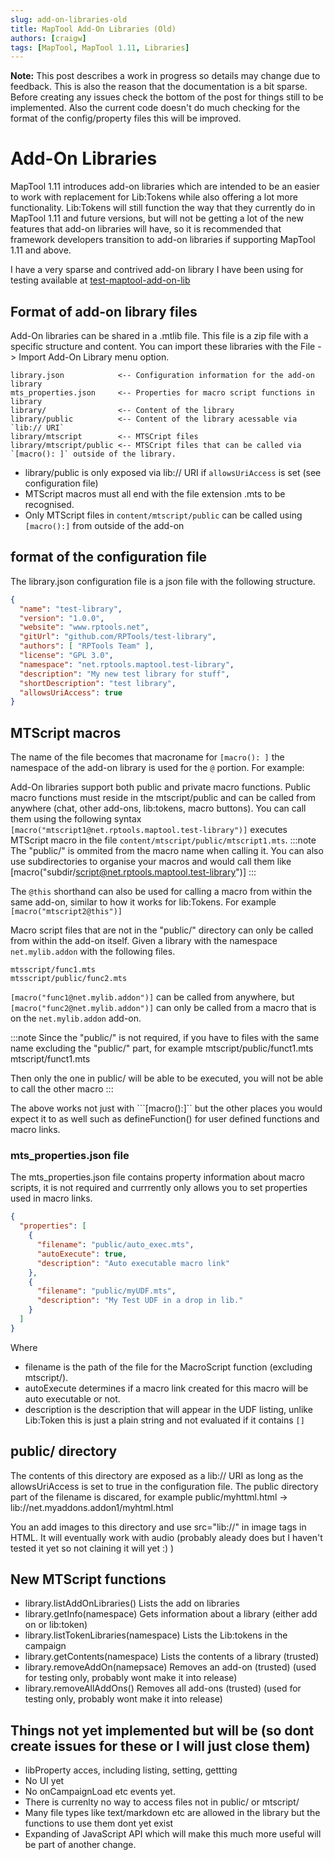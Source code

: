 ```yaml
---
slug: add-on-libraries-old
title: MapTool Add-On Libraries (Old)
authors: [craigw]
tags: [MapTool, MapTool 1.11, Libraries]
---
```


**Note:** This post describes a work in progress so details may change due to feedback. This is also
the reason that the documentation is a bit sparse. Before creating any issues check the bottom of the 
post for things still to be implemented. Also the current code doesn't do much checking for the format
of the config/property files this will be improved.


# Add-On Libraries
MapTool 1.11 introduces add-on libraries which are intended to be an easier
to work with replacement for Lib:Tokens while also offering a lot more functionality.
Lib:Tokens will still function the way that they currently do in MapTool 1.11 and future 
versions, but will not be getting a lot of the new features that add-on libraries will have,
so it is recommended that framework developers transition to add-on libraries if supporting 
MapTool 1.11 and above.

I have a very sparse and contrived add-on library I have been using for testing available at
[test-maptool-add-on-lib](https://github.com/cwisniew/test-maptool-add-on-lib)


## Format of add-on library files
Add-On libraries can be shared in a .mtlib file. This file is a zip file with a specific
structure and content. You can import these libraries with the File -> Import Add-On Library menu option.

```
library.json            <-- Configuration information for the add-on library
mts_properties.json     <-- Properties for macro script functions in library
library/                <-- Content of the library
library/public          <-- Content of the library acessable via `lib:// URI`
library/mtscript        <-- MTSCript files
library/mtscript/public <-- MTSCript files that can be called via `[macro(): ]` outside of the library.
```

* library/public is only exposed via lib:// URI if `allowsUriAccess` is set (see configuration file)
* MTScript macros must all end with the file extension .mts to be recognised.
* Only MTScript files in `content/mtscript/public` can be called using `[macro():]` from outside of the add-on

## format of the configuration file
The library.json configuration file is a json file with the following structure.
```json
{
  "name": "test-library",
  "version": "1.0.0",
  "website": "www.rptools.net",
  "gitUrl": "github.com/RPTools/test-library",
  "authors": [ "RPTools Team" ],
  "license": "GPL 3.0",
  "namespace": "net.rptools.maptool.test-library",
  "description": "My new test library for stuff",
  "shortDescription": "test library",
  "allowsUriAccess": true
}
```



## MTScript macros
The name of the file becomes that macroname for `[macro(): ]` the namespace of the add-on library
is used for the `@` portion.  For example:

Add-On libraries support both public and private macro functions. Public macro functions must 
reside in the mtscript/public and can be called from anywhere (chat, other add-ons, lib:tokens, macro buttons).
You can call them using the following syntax
`[macro("mtscript1@net.rptools.maptool.test-library")]` executes MTScript macro in the file 
`content/mtscript/public/mtscript1.mts`.
:::note
The "public/" is ommited from the macro name when calling it.
You can also use subdirectories to organise your macros and would call them like 
[macro("subdir/script@net.rptools.maptool.test-library")]
:::

The `@this` shorthand can also be used for calling a macro from within the same add-on, similar to how it works
for lib:Tokens. For example
```[macro("mtscript2@this")]```


Macro script files that are not in the "public/" directory can only be called from within the add-on itself.
Given a library with the namespace ```net.mylib.addon``` with the following files.
```
mtsscript/func1.mts
mtsscript/public/func2.mts
```

```[macro("func1@net.mylib.addon")]``` can be called from anywhere, but ```[macro("func2@net.mylib.addon")]```
can only be called from a macro that is on the ```net.mylib.addon``` add-on.

:::note 
Since the "public/" is not required, if you have to files with the same name excluding the "public/" part, for example
mtscript/public/funct1.mts
mtscript/funct1.mts

Then only the one in public/ will be able to be executed, you will not be able to call the other macro
:::


The above works not just with ```[macro():]``  but the other places you would expect it to as well such as 
defineFunction() for user defined functions and macro links.

### mts_properties.json file
The mts_properties.json file contains property information about macro scripts, it is not required and currrently
only allows you to set properties used in macro links.

```json
{ 
  "properties": [ 
    {
      "filename": "public/auto_exec.mts",
      "autoExecute": true,
      "description": "Auto executable macro link"
    },
    {
      "filename": "public/myUDF.mts",
      "description": "My Test UDF in a drop in lib."
    }
  ]
}
```

Where
* filename is the path of the file for the MacroScript function (excluding mtscript/).
* autoExecute determines if a macro link created for this macro will be auto executable or not.
* description is the description that will appear in the UDF listing, unlike Lib:Token this is just a plain string and not evaluated if it contains `[]`



## public/ directory
The contents of this directory are exposed as a lib:// URI  as long as the allowsUriAccess is set to true in the configuration file.
The public directory part of the filename is discared, for example
public/myhttml.html -> lib://net.myaddons.addon1/myhtml.html

You an add images to this directory and use src="lib://" in image tags in HTML.
It will eventually work with audio (probably aleady does but I haven't tested it yet so not claining it will yet :) )


## New MTScript functions
* library.listAddOnLibraries()            Lists the add on libraries
* library.getInfo(namespace)              Gets information about a library (either add on or lib:token)
* library.listTokenLibraries(namespace)   Lists the Lib:tokens in the campaign
* library.getContents(namespace)          Lists the contents of a library (trusted)
* library.removeAddOn(namepsace)          Removes an add-on (trusted) (used for testing only, probably wont make it into release)
* library.removeAllAddOns()               Removes all add-ons (trusted) (used for testing only, probably wont make it into release)


## Things not yet implemented but will be (so dont create issues for these or I will just close them)
* libProperty acces, including listing, setting, gettting
* No UI yet 
* No onCampaignLoad etc events yet.
* There is currenlty no way to access files not in public/ or mtscript/
* Many file types like text/markdown etc are allowed in the library but the functions to use them dont yet exist
* Expanding of JavaScript API which will make this much more useful will be part of another change.



